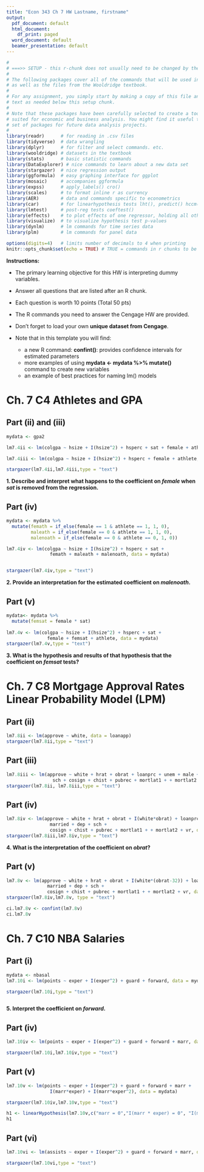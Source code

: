 ```yaml
---
title: "Econ 343 Ch 7 HW Lastname, firstname"
output:
  pdf_document: default
  html_document:
    df_print: paged
  word_document: default
  beamer_presentation: default
---
```


```r
#
# ===>> SETUP - this r-chunk does not usually need to be changed by the student.
#
# The following packages cover all of the commands that will be used in this class,
# as well as the files from the Wooldridge textbook.
# 
# For any assignment, you simply start by making a copy of this file and add the R chunks and
# text as needed below this setup chunk. 
#
# Note that these packages have been carefully selected to create a toolkit that is ideally
# suited for economic and business analysis. You might find it useful to keep this template and
# set of packages for future data analysis projects.
#
library(readr)      # for reading in .csv files
library(tidyverse)  # data wrangling
library(dplyr)      # for filter and select commands. etc.
library(wooldridge) # datasets in the textbook
library(stats)      # basic statistic commands
library(DataExplorer) # nice commands to learn about a new data set
library(stargazer)  # nice regression output
library(ggformula)  # easy graphing interface for ggplot
library(mosaic)     # accompanies ggformula
library(expss)      # apply_labels() cro()
library(scales)     # to format inline r as currency
library(AER)        # data and commands specific to econometrics
library(car)        # for linearhypothesis tests lht(), predict() hccm() heterosced.
library(lmtest)     # post-reg tests coeftest()
library(effects)    # to plot effects of one regressor, holding all others constant
library(visualize)  # to visualize hypothesis test p-values
library(dynlm)      # lm commands for time series data
library(plm)        # lm commands for panel data

options(digits=4)   # limits number of decimals to 4 when printing
knitr::opts_chunk$set(echo = TRUE) # TRUE = commands in r chunks to be echoed in outfile
```

**Instructions:**

- The primary learning objective for this HW is interpreting dummy variables.
- Answer all questions that are listed after an R chunk.
- Each question is worth 10 points (Total 50 pts)

- The R commands you need to answer the Cengage HW are provided. 
- Don't forget to load your own **unique dataset from Cengage**.
- Note that in this template you will find:
  - a new R command: **confint()**: provides confidence intervals for estimated parameters
  - more examples of using **mydata <- mydata %>% mutate()** command to create new variables
  - an example of best practices for naming lm() models


# Ch. 7 C4 Athletes and GPA

## Part (ii) and (iii)
``` r

mydata <- gpa2

lm7.4ii <- lm(colgpa ~ hsize + I(hsize^2) + hsperc + sat + female + athlete, data = mydata)

lm7.4iii <- lm(colgpa ~ hsize + I(hsize^2) + hsperc + female + athlete, data = mydata)

stargazer(lm7.4ii,lm7.4iii,type = "text")

```

**1. Describe and interpret what happens to the coefficient on *female* when *sat* is removed from the regression. ** 


## Part (iv)
``` r

mydata <- mydata %>%
  mutate(femath = if_else(female == 1 & athlete == 1, 1, 0),
         maleath = if_else(female == 0 & athlete == 1, 1, 0),
         malenoath = if_else(female == 0 & athlete == 0, 1, 0))

lm7.4iv <- lm(colgpa ~ hsize + I(hsize^2) + hsperc + sat + 
                femath + maleath + malenoath, data = mydata)


stargazer(lm7.4iv,type = "text")

```

**2. Provide an interpretation for the estimated coefficient on *malenoath*. **


## Part (v)

``` r
mydata<- mydata %>%
  mutate(femsat = female * sat)
  
lm7.4v <- lm(colgpa ~ hsize + I(hsize^2) + hsperc + sat + 
               female + femsat + athlete, data = mydata)
stargazer(lm7.4v,type = "text")

```

**3. What is the hypothesis and results of that hypothesis that the coefficient on *femsat* tests?**



# Ch. 7 C8 Mortgage Approval Rates Linear Probability Model (LPM)

## Part (ii)

``` r
lm7.8ii <- lm(approve ~ white, data = loanapp)
stargazer(lm7.8ii,type = "text")

```



## Part (iii)

``` r
lm7.8iii <- lm(approve ~ white + hrat + obrat + loanprc + unem + male + married + dep + 
                 sch + cosign + chist + pubrec + mortlat1 + + mortlat2 + vr, data = loanapp)
stargazer(lm7.8ii, lm7.8iii,type = "text")

```

## Part (iv)

``` r
lm7.8iv <- lm(approve ~ white + hrat + obrat + I(white*obrat) + loanprc + unem + male +
                married + dep + sch + 
                cosign + chist + pubrec + mortlat1 + + mortlat2 + vr, data = loanapp)
stargazer(lm7.8iii,lm7.8iv,type = "text")

```


**4. What is the interpretation of the coefficient on *obrat*?**


## Part (v)

``` r
lm7.8v <- lm(approve ~ white + hrat + obrat + I(white*(obrat-32)) + loanprc + unem + male +
               married + dep + sch + 
               cosign + chist + pubrec + mortlat1 + + mortlat2 + vr, data = loanapp)
stargazer(lm7.8iv,lm7.8v, type = "text")

ci.lm7.8v <- confint(lm7.8v)
ci.lm7.8v

```


# Ch. 7 C10 NBA Salaries

## Part (i)

``` r

mydata <- nbasal
lm7.10i <- lm(points ~ exper + I(exper^2) + guard + forward, data = mydata)

stargazer(lm7.10i,type = "text")



```

**5. Interpret the coefficient on *forward*.**

## Part (iv)

``` r
lm7.10iv <- lm(points ~ exper + I(exper^2) + guard + forward + marr, data = mydata)

stargazer(lm7.10i,lm7.10iv,type = "text")

```


## Part (v)

``` r

lm7.10v <- lm(points ~ exper + I(exper^2) + guard + forward + marr + 
                I(marr*exper) + I(marr*exper^2), data = mydata)

stargazer(lm7.10iv,lm7.10v,type = "text")

h1 <- linearHypothesis(lm7.10v,c("marr = 0","I(marr * exper) = 0", "I(marr * exper^2) = 0"))
h1

```

## Part (vi)

``` r

lm7.10vi <- lm(assists ~ exper + I(exper^2) + guard + forward + marr, data = mydata)

stargazer(lm7.10vi,type = "text")

```



